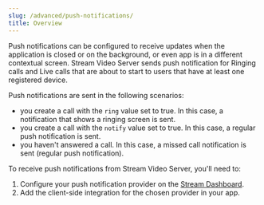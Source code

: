```yaml
---
slug: /advanced/push-notifications/
title: Overview
---
```


Push notifications can be configured to receive updates when the application is closed or on the background, or even app is in a different contextual screen. Stream Video Server sends push notification for Ringing calls and Live calls that are about to start to users that have at least one registered device.

Push notifications are sent in the following scenarios:
- you create a call with the `ring` value set to true. In this case, a notification that shows a ringing screen is sent.
- you create a call with the `notify` value set to true. In this case, a regular push notification is sent.
- you haven't answered a call. In this case, a missed call notification is sent (regular push notification).

To receive push notifications from Stream Video Server, you'll need to:

1. Configure your push notification provider on the [Stream Dashboard](https://dashboard.getstream.io/).
2. Add the client-side integration for the chosen provider in your app.